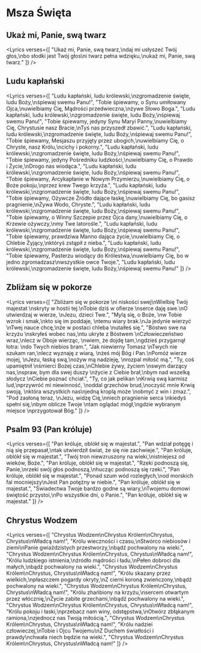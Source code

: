 
# Msza Święta

## Ukaż mi, Panie, swą twarz
<Lyrics verses={[
  "Ukaż mi, Panie, swą twarz,\ndaj mi usłyszeć Twój głos,\nbo słodki jest Twój głos\ni twarz pełna wdzięku,\nukaż mi, Panie, swą twarz."
]} />

## Ludu kapłański
<Lyrics verses={[
  "Ludu kapłański, ludu królewski,\nzgromadzenie święte, ludu Boży,\nśpiewaj swemu Panu!",
  "Tobie śpiewamy, o Synu umiłowany Ojca,\nuwielbiamy Cię, Mądrości przedwieczna,\nżywe Słowo Boga.",
  "Ludu kapłański, ludu królewski,\nzgromadzenie święte, ludu Boży,\nśpiewaj swemu Panu!",
  "Tobie śpiewamy, jedyny Synu Maryi Panny,\nuwielbiamy Cię, Chrystusie nasz Bracie,\nTyś nas przyszedł zbawić.",
  "Ludu kapłański, ludu królewski,\nzgromadzenie święte, ludu Boży,\nśpiewaj swemu Panu!",
  "Tobie śpiewamy, Mesjaszu przyjęty przez ubogich,\nuwielbiamy Cię, o Chryste, nasz Królu,\ncichy i pokorny.",
  "Ludu kapłański, ludu królewski,\nzgromadzenie święte, ludu Boży,\nśpiewaj swemu Panu!",
  "Tobie śpiewamy, jedyny Pośredniku ludzkości,\nuwielbiamy Cię, o Prawdo i Życie,\nDrogo nas wiodąca.",
  "Ludu kapłański, ludu królewski,\nzgromadzenie święte, ludu Boży,\nśpiewaj swemu Panu!",
  "Tobie śpiewamy, Arcykapłanie w Nowym Przymierzu,\nuwielbiamy Cię, o Boże pokoju,\nprzez krew Twego krzyża.",
  "Ludu kapłański, ludu królewski,\nzgromadzenie święte, ludu Boży,\nśpiewaj swemu Panu!",
  "Tobie śpiewamy, Ożywcze Źródło dające łaskę,\nuwielbiamy Cię, bo gasisz pragnienie,\nŻywa Wodo, Chryste.",
  "Ludu kapłański, ludu królewski,\nzgromadzenie święte, ludu Boży,\nśpiewaj swemu Panu!",
  "Tobie śpiewamy, o Winny Szczepie przez Ojca dany,\nuwielbiamy Cię, o Krzewie ożywczy,\nmy Twe latorośle.",
  "Ludu kapłański, ludu królewski,\nzgromadzenie święte, ludu Boży,\nśpiewaj swemu Panu!",
  "Tobie śpiewamy, prawdziwa Manno dająca życie,\nuwielbiamy Cię, o Chlebie Żyjący,\nktóryś zstąpił z nieba.",
  "Ludu kapłański, ludu królewski,\nzgromadzenie święte, ludu Boży,\nśpiewaj swemu Panu!",
  "Tobie śpiewamy, Pasterzu wiodący do Królestwa,\nuwielbiamy Cię, bo w jedno zgromadzasz\nwszystkie owce Twoje.",
  "Ludu kapłański, ludu królewski,\nzgromadzenie święte, ludu Boży,\nśpiewaj swemu Panu!"
]} />

## Zbliżam się w pokorze
<Lyrics verses={[
  "Zbliżam się w pokorze \ni niskości swej\nWielbię Twój majestat \nskryty w hostii tej.\nTobie dziś w ofierze \nserce daję swe.\nO utwierdzaj w wierze, \nJezu, dzieci Twe.",
  "Mylą się, o Boże, \nw Tobie wzrok i smak,\nkto się im poddaje, \ntemu wiary brak.\nJa jedynie wierzyć \nTwej nauce chcę,\nże w postaci chleba \nutaiłeś się.",
  "Bóstwo swe na krzyżu \nskryłeś wobec nas,\ntu ukryte z Bóstwem \nCzłowieczeństwo wraz,\nlecz w Oboje wierząc, \nwiem, że dojdę tam,\ngdzieś przygarnął łotra:  \ndo Twych niebios bram.",
  "Jak niewierny Tomasz \nTwych nie szukam ran,\nlecz wyznaję z wiarą, \nżeś mój Bóg i Pan.\nPomóż wierze mojej, \nJezu, łaską swą,\nożyw mą nadzieję, \nrozpal miłość mą.",
  "Ty, coś upamiętnił \nśmierci Bożej czas,\nChlebie żywy, życiem \nswym darzący nas,\nspraw, bym dla swej duszy \nżycie z Ciebie brał,\nbym nad wszelką słodycz \nCiebie poznać chciał.",
  "Ty, co jak pelikan \nKrwią swą karmisz lud,\nprzywróć mi niewinność, \noddal grzechów brud,\noczyść mnie Krwią swoją, \nktóra wszystkich nas\njedną kroplą może \nobmyć z win i zmaz.",
  "Pod zasłoną teraz, \nJezu, widzę Cię,\nniech pragnienie serca \nkiedyś spełni się,\nbym oblicze Twoje \ntam oglądać mógł,\ngdzie wybranym miejsce \nprzygotował Bóg."
]} />

## Psalm 93 (Pan króluje)
<Lyrics verses={[
  "Pan króluje, oblókł się w majestat.",
  "Pan wdział potęgę i nią się przepasał,\ntak utwierdził świat, że się nie zachwieje.",
  "Pan króluje, oblókł się w majestat.",
  "Twój tron niewzruszony na wieki,\nistniejesz od wieków, Boże.",
  "Pan króluje, oblókł się w majestat.",
  "Rzeki podnoszą się, Panie,\nrzeki swój głos podnoszą,\nhucząc podnoszą się rzeki.",
  "Pan króluje, oblókł się w majestat.",
  "Ponad szum wód rozległych,\nod morskich fal mocniejszy\nJest Pan potężny w niebie.",
  "Pan króluje, oblókł się w majestat.",
  "Świadectwa Twoje bardzo godne są wiary,\nTwojemu domowi świętość przystoi,\nPo wszystkie dni, o Panie.",
  "Pan króluje, oblókł się w majestat."
]} />

## Chrystus Wodzem
<Lyrics verses={[
  "Chrystus Wodzem\nChrystus Królem\nChrystus, Chrystus\nWładcą nam!",
  "Królu wieczności i czasu,\nStwórco niebiosów i ziemi\nPanie gwiaździstych przestworzy,\nbądź pochwalony na wieki.",
  "Chrystus Wodzem\nChrystus Królem\nChrystus, Chrystus\nWładcą nam!",
  "Królu ludzkiego istnienia,\nźródło mądrości i ładu,\nPełen dobroci dla małych,\nbądź pochwalony na wieki.",
  "Chrystus Wodzem\nChrystus Królem\nChrystus, Chrystus\nWładcą nam!",
  "Królu skazany przez wielkich,\npłaszczem pogardy okryty,\nZ cierni koroną zwieńczony,\nbądź pochwalony na wieki.",
  "Chrystus Wodzem\nChrystus Królem\nChrystus, Chrystus\nWładcą nam!",
  "Królu zhańbiony na krzyżu,\nsercem otwartym przez włócznię,\nŻycie zabite grzechami,\nbądź pochwalony na wieki.",
  "Chrystus Wodzem\nChrystus Królem\nChrystus, Chrystus\nWładcą nam!",
  "Królu pokoju i łaski,\nprzebacz nam winy, odstępstwa,\nOtwórz zbłąkanym ramiona,\nzjednocz nas Twoją miłością.",
  "Chrystus Wodzem\nChrystus Królem\nChrystus, Chrystus\nWładcą nam!",
  "Królu nadziei człowieczej,\nTobie i Ojcu Twojemu\nZ Duchem światłości i prawdy\nchwała niech będzie na wieki.",
  "Chrystus Wodzem\nChrystus Królem\nChrystus, Chrystus\nWładcą nam!"
]} />


